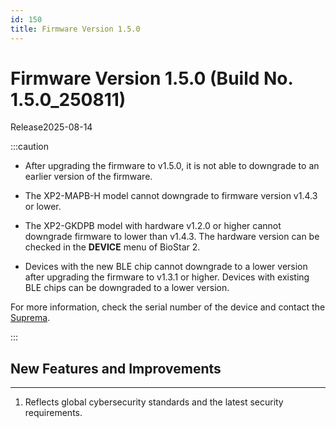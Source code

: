 ```yaml
---
id: 150
title: Firmware Version 1.5.0
---
```


# Firmware Version 1.5.0 (Build No. 1.5.0_250811)

Release<Separator/>2025-08-14

:::caution

- After upgrading the firmware to v1.5.0, it is not able to downgrade to an earlier version of the firmware.

- The XP2-MAPB-H model cannot downgrade to firmware version v1.4.3 or lower.

- The XP2-GKDPB model with hardware v1.2.0 or higher cannot downgrade firmware to lower than v1.4.3. The hardware version can be checked in the **DEVICE** menu of BioStar 2.

- Devices with the new BLE chip cannot downgrade to a lower version after upgrading the firmware to v1.3.1 or higher. Devices with existing BLE chips can be downgraded to a lower version.

For more information, check the serial number of the device and contact the [Suprema](https://supremainc.com).

:::

## New Features and Improvements

---

1. Reflects global cybersecurity standards and the latest security requirements.